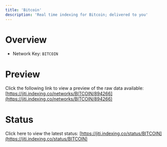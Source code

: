 ```yaml
---
title: 'Bitcoin'
description: 'Real time indexing for Bitcoin; delivered to you'
---
```


# Overview
- Network Key: `BITCOIN`

# Preview
Click the following link to view a preview of the raw data available: [https://jiti.indexing.co/networks/BITCOIN/894266](https://jiti.indexing.co/networks/BITCOIN/894266)

# Status
Click here to view the latest status: [https://jiti.indexing.co/status/BITCOIN](https://jiti.indexing.co/status/BITCOIN)
